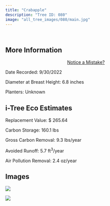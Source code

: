 ```yaml
---
title: "Crabapple"
description: "Tree ID: 080"
image: "all_tree_images/080/main.jpg"
---
```


<br>

## **More Information**
::: column-margin
<center><a class="button" href="https://forms.gle/W6f5nwYxrM33hF4f7">Notice a Mistake?</a></center>
:::


Date Recorded:  9/30/2022

Diameter at Breast Height:  6.8  inches

Planters:  Unknown

## **i-Tree Eco Estimates**


 Replacement Value: $ 265.64

 Carbon Storage:  160.1  lbs

 Gross Carbon Removal:  9.3  lbs/year

 Avoided Runoff:  5.7  ft<sup>3</sup>/year

 Air Pollution Removal:  2.4  oz/year

## **Images**


 ![](all_tree_images/080/IMG_6595.jpg)

 ![](all_tree_images/080/main.jpg)
